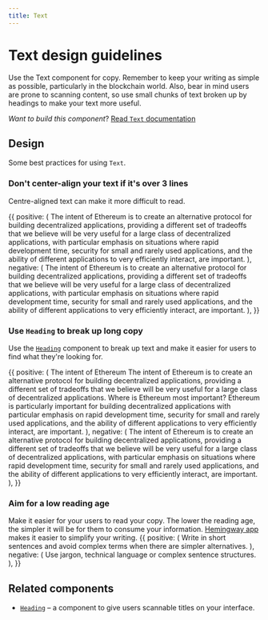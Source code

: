```yaml
---
title: Text
---
```



# Text design guidelines

Use the Text component for copy. Remember to keep your writing as simple as possible, particularly in the blockchain world. Also, bear in mind users are prone to scanning content, so use small chunks of text broken up by headings to make your text more useful.

*Want to build this component*? [Read `Text` documentation](/Develop/Text)

## Design

Some best practices for using `Text`.

### Don't center-align your text if it's over 3 lines

Centre-aligned text can make it more difficult to read.

<DoDont>
  {{
    positive: (
    <Text>
      The intent of Ethereum is to create an alternative protocol for building decentralized applications, providing a different set of tradeoffs that we believe will be very useful for a large class of decentralized applications, with particular emphasis on situations where rapid development time, security for small and rarely used applications, and the ability of different applications to very efficiently interact, are important.
    </Text>
    ),
    negative: (
    <Text textAlign="center">
      The intent of Ethereum is to create an alternative protocol for building decentralized applications, providing a different set of tradeoffs that we believe will be very useful for a large class of decentralized applications, with particular emphasis on situations where rapid development time, security for small and rarely used applications, and the ability of different applications to very efficiently interact, are important.
    </Text>
    ),
  }}
</DoDont>

### Use `Heading` to break up long copy

Use the [`Heading`](/Develop/Heading) component to break up text and make it easier for users to find what they're looking for.

<DoDont>
  {{
    positive: (
    <Box>
    <Heading.h4>
      The intent of Ethereum
    </Heading.h4>
    <Text>
      The intent of Ethereum is to create an alternative protocol for building decentralized applications, providing a different set of tradeoffs that we believe will be very useful for a large class of decentralized applications.
    </Text>
    <Heading.h4>
      Where is Ethereum most important?
    </Heading.h4>
    <Text>
      Ethereum is particularly important for building decentralized applications with particular emphasis on rapid development time, security for small and rarely used applications, and the ability of different applications to very efficiently interact, are important.
    </Text>
    </Box>
    ),
    negative: (
    <Text textAlign="center">
      The intent of Ethereum is to create an alternative protocol for building decentralized applications, providing a different set of tradeoffs that we believe will be very useful for a large class of decentralized applications, with particular emphasis on situations where rapid development time, security for small and rarely used applications, and the ability of different applications to very efficiently interact, are important.
    </Text>
    ),
  }}
</DoDont>

### Aim for a low reading age

Make it easier for your users to read your copy. The lower the reading age, the simpler it will be for them to consume your information. [Hemingway app](http://www.hemingwayapp.com/) makes it easier to simplify your writing.
<DoDont>
  {{
    positive: (
    <Text>Write in short sentences and avoid complex terms when there are simpler alternatives.</Text>
    ),
    negative: (
    <Text>Use jargon, technical language or complex sentence structures.
    </Text>
    ),
  }}
</DoDont>

## Related components

- [`Heading`](/Develop/Heading) – a component to give users scannable titles on your interface.
